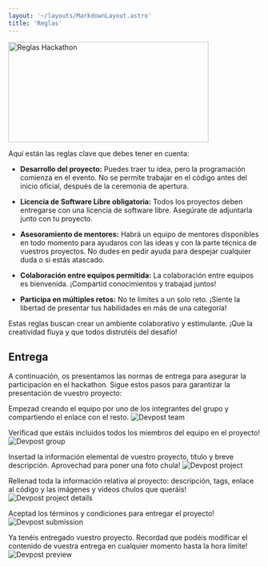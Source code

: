 ```yaml
---
layout: '~/layouts/MarkdownLayout.astro'
title: 'Reglas'
---
```




<Image src={reglas} alt="Reglas Hackathon" height="200" width="400" style="box-shadow: none !important" />

Aquí están las reglas clave que debes tener en cuenta:

- **Desarrollo del proyecto:** Puedes traer tu idea, pero la programación comienza en el evento.
No se permite trabajar en el código antes del inicio oficial, después de la ceremonia de apertura.

- **Licencia de Software Libre obligatoria:** Todos los proyectos deben entregarse con una licencia de software libre.
Asegúrate de adjuntarla junto con tu proyecto.

- **Asesoramiento de mentores:** Habrá un equipo de mentores disponibles en todo momento para ayudaros con las ideas y
con la parte técnica de vuestros proyectos. No dudes en pedir ayuda para despejar cualquier duda o si estás atascado.

- **Colaboración entre equipos permitida:** La colaboración entre equipos es bienvenida. ¡Compartíd conocimientos
y trabajad juntos!

- **Participa en múltiples retos:** No te limites a un solo reto. ¡Siente la libertad de presentar tus habilidades
en más de una categoría!

Estas reglas buscan crear un ambiente colaborativo y estimulante. ¡Que la creatividad fluya y que todos distrutéis del desafío!

## Entrega

A continuación, os presentamos las normas de entrega para asegurar la participación en el hackathon. Sigue estos pasos para garantizar la presentación de vuestro proyecto:

Empezad creando el equipo por uno de los integrantes del grupo y compartiendo el enlace con el resto.
<Image src={manage_team} alt="Devpost team" />

Verificad que estáis incluidos todos los miembros del equipo en el proyecto!
<Image src={group} alt="Devpost group" />

Insertad la información elemental de vuestro proyecto, título y breve descripción. Aprovechad para poner una foto chula!
<Image src={patatas_bravas} alt="Devpost project" />

Rellenad toda la información relativa al proyecto: descripción, tags, enlace al código y las imágenes y vídeos chulos que queráis!
<Image src={project_details} alt="Devpost project details" />

Aceptad los términos y condiciones para entregar el proyecto!
<Image src={submit} alt="Devpost submission" />

Ya tenéis entregado vuestro proyecto. Recordad que podéis modificar el contenido de vuestra entrega en cualquier momento hasta la hora límite!
<Image src={preview} alt="Devpost preview" />
